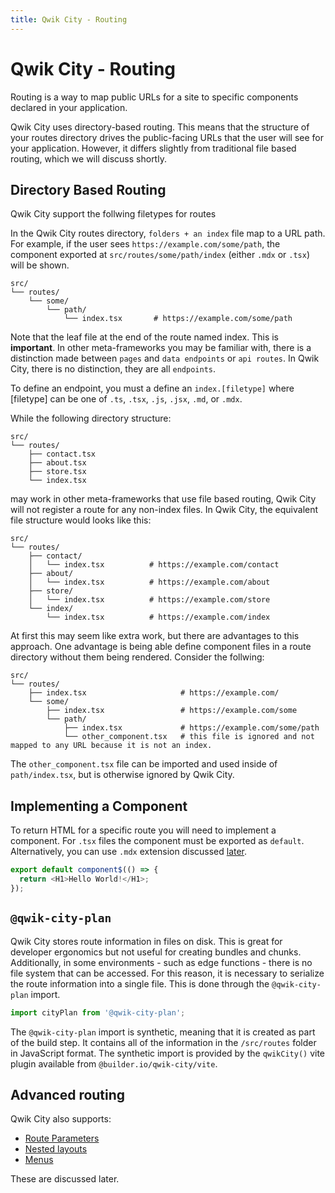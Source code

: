 ```yaml
---
title: Qwik City - Routing
---
```


# Qwik City - Routing

Routing is a way to map public URLs for a site to specific components declared in your application.

Qwik City uses directory-based routing. This means that the structure of your routes directory drives the public-facing URLs that the user will see for your application. However, it differs slightly from traditional file based routing, which we will discuss shortly.

## Directory Based Routing

Qwik City support the follwing filetypes for routes

In the Qwik City routes directory, `folders + an index` file map to a URL path. For example, if the user sees `https://example.com/some/path`, the component exported at `src/routes/some/path/index` (either `.mdx` or `.tsx`) will be shown.

```
src/
└── routes/
    └── some/
        └── path/
            └── index.tsx       # https://example.com/some/path
```

Note that the leaf file at the end of the route named index. This is **important**. In other meta-frameworks you may be familiar with, there is a distinction made between `pages` and `data endpoints` or `api routes`. In Qwik City, there is no distinction, they are all `endpoints`.

To define an endpoint, you must a define an `index.[filetype]` where [filetype] can be one of `.ts`, `.tsx`, `.js`, `.jsx`, `.md`, or `.mdx`.

While the following directory structure:

```
src/
└── routes/
    ├── contact.tsx
    ├── about.tsx
    ├── store.tsx
    └── index.tsx
```

may work in other meta-frameworks that use file based routing, Qwik City will not register a route for any non-index files. In Qwik City, the equivalent file structure would looks like this:

```
src/
└── routes/
    ├── contact/
    │   └── index.tsx          # https://example.com/contact
    ├── about/
    │   └── index.tsx          # https://example.com/about
    ├── store/
    │   └── index.tsx          # https://example.com/store
    └── index/
        └── index.tsx          # https://example.com/index
```

At first this may seem like extra work, but there are advantages to this approach. One advantage is being able define component files in a route directory without them being rendered. Consider the follwing:

```
src/
└── routes/
    ├── index.tsx                     # https://example.com/
    └── some/
        ├── index.tsx                 # https://example.com/some
        └── path/
            ├── index.tsx             # https://example.com/some/path
            └── other_component.tsx   # this file is ignored and not mapped to any URL because it is not an index.
```

The `other_component.tsx` file can be imported and used inside of `path/index.tsx`, but is otherwise ignored by Qwik City.

## Implementing a Component

To return HTML for a specific route you will need to implement a component. For `.tsx` files the component must be exported as `default`. Alternatively, you can use `.mdx` extension discussed [later](/qwikcity/content/mdx/index.mdx).

```typescript
export default component$(() => {
  return <H1>Hello World!</H1>;
});
```

## `@qwik-city-plan`

Qwik City stores route information in files on disk. This is great for developer ergonomics but not useful for creating bundles and chunks. Additionally, in some environments - such as edge functions - there is no file system that can be accessed. For this reason, it is necessary to serialize the route information into a single file. This is done through the `@qwik-city-plan` import.

```typescript
import cityPlan from '@qwik-city-plan';
```

The `@qwik-city-plan` import is synthetic, meaning that it is created as part of the build step. It contains all of the information in the `/src/routes` folder in JavaScript format. The synthetic import is provided by the `qwikCity()` vite plugin available from `@builder.io/qwik-city/vite`.

## Advanced routing

Qwik City also supports:

- [Route Parameters](/qwikcity/routing/route-parameters/index.mdx)
- [Nested layouts](/qwikcity/layout/overview/index.mdx)
- [Menus](/qwikcity/content/menu/index.mdx)

These are discussed later.
